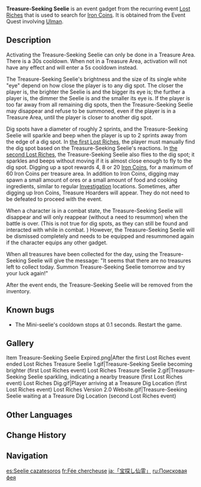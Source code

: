 {{Item Infobox
|id           = 220013
|image        = Item Treasure-Seeking Seelie.png
|type         = Event Items
|invCategory  = Gadgets
|quality      = 4
|effect       = Reveals the presence of Iron Coins.
|description  = A small and special Seelie, particularly sensitive to the presence of Iron Coins.<br />A companion entrusted to you by Ulman. Seelie are naturally inclined to guide people, though this Seelie seems weaker than usual, and possesses a remarkable obsession with Iron Coins...
|source1      = [[Lost Riches]] Event
|event        = Lost Riches
|reusable     = Yes
|usage        = Quick Use
|memento       = No
}}
'''Treasure-Seeking Seelie''' is an event gadget from the recurring event [[Lost Riches]] that is used to search for [[Iron Coin]]s. It is obtained from the Event Quest involving [[Ulman]].

==Description==
Activating the Treasure-Seeking Seelie can only be done in a Treasure Area. There is a 30s cooldown. When not in a Treasure Area, activation will not have any effect and will enter a 5s cooldown instead.

The Treasure-Seeking Seelie's brightness and the size of its single white "eye" depend on how close the player is to any dig spot. The closer the player is, the brighter the Seelie is and the bigger its eye is; the further a player is, the dimmer the Seelie is and the smaller its eye is. If the player is too far away from all remaining dig spots, then the Treasure-Seeking Seelie may disappear and refuse to be summoned, even if the player is in a Treasure Area, until the player is closer to another dig spot.

Dig spots have a diameter of roughly 2 sprints, and the Treasure-Seeking Seelie will sparkle and beep when the player is up to 2 sprints away from the edge of a dig spot. In [[Lost Riches/2021-01-08|the first Lost Riches]], the player must manually find the dig spot based on the Treasure-Seeking Seelie's reactions. In [[Lost Riches/2021-08-06|the second Lost Riches]], the Treasure-Seeking Seelie also flies to the dig spot; it sparkles and beeps without moving if it is almost close enough to fly to the dig spot. Digging up a spot rewards 4, 8 or 20 [[Iron Coin]]s, for a maximum of 60 Iron Coins per treasure area. In addition to Iron Coins, digging may spawn a small amount of ores or a small amount of food and cooking ingredients, similar to regular [[Investigation]] locations. Sometimes, after digging up Iron Coins, Treasure Hoarders will appear. They do not need to be defeated to proceed with the event.

When a character is in a combat state, the Treasure-Seeking Seelie will disappear and will only reappear (without a need to resummon) when the battle is over. (This is not true for dig spots, as they can still be found and interacted with while in combat.<!-- right for the first Lost Riches, but not sure about the second Lost Riches -->) However, the Treasure-Seeking Seelie will be dismissed completely and needs to be equipped and resummoned again if the character equips any other gadget.

When all treasures have been collected for the day, using the Treasure-Seeking Seelie will give the message: "It seems that there are no treasures left to collect today. Summon Treasure-Seeking Seelie tomorrow and try your luck again!"

After the event ends, the Treasure-Seeking Seelie will be removed from the inventory.

==Known bugs==
* The Mini-seelie's cooldown stops at 0.1 seconds. Restart the game.

==Gallery==
<gallery>
Item Treasure-Seeking Seelie Expired.png|After the first Lost Riches event ended
Lost Riches Treasure Seelie 1.gif|Treasure-Seeking Seelie becoming brighter (first Lost Riches event)
Lost Riches Treasure Seelie 2.gif|Treasure-Seeking Seelie sparkling, indicating a nearby treasure (first Lost Riches event)
Lost Riches Dig.gif|Player arriving at a Treasure Dig Location (first Lost Riches event)
Lost Riches Version 2.0 Website.gif|Treasure-Seeking Seelie waiting at a Treasure Dig Location (second Lost Riches event)
</gallery>

==Other Languages==
{{Other Languages
|en      = Treasure-Seeking Seelie
|zhs     = 「寻宝仙灵」
|zhs_rm  = "Xúnbǎo Xiānlíng"
|zht     = 「尋寶仙靈」
|zht_rm  = "Xúnbǎo Xiānlíng"
|zh_tl   = "Treasure-Seeking Seelie"
|ja      = 「宝探し仙霊」
|ja_rm   = "Takarasagashi Senrei"
|ja_tl   = "Treasure-Seeking Seelie"
|ko      = 「보물 찾는 선령」
|ko_rm   = "Bomul Chatneun Seonryeong"
|ko_tl   = "Treasure-Seeking Seelie"
|es      = Seelie cazatesoros
|es_tl   = Treasure-Seeking Seelie
|fr      = Fée chercheuse
|fr_tl   = Seeking Fairy
|ru      = Поисковая фея
|ru_tl   = Search Fairy
|th      = Treasure-Seeking Seelie
|vi      = Tiên Linh Tầm Bảo
|vi_tl   = 
|de      = „Schatz suchende Seelie“
|de_tl   = "Treasure-Seeking Seelie"
|id      = Treasure-Seeking Seelie
|pt      = Seelie dos Tesouros
|pt_tl   = Seelie of Treasures
|tr      = Dedektör Peri
|tr_tl   = 
|it      = Seelie cercatesori
|it_tl   = 
}}

==Change History==
{{Change History|1.2}}

==Navigation==
{{Gadget Navbox}}

[[es:Seelie cazatesoros]]
[[fr:Fée chercheuse]]
[[ja:「宝探し仙霊」]]
[[ru:Поисковая фея]]